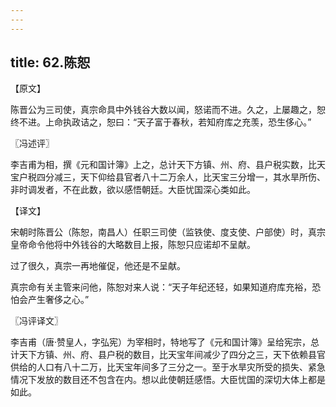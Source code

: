 ```yaml
---
---
---
```

title: 62.陈恕
---



【原文】

陈晋公为三司使，真宗命具中外钱谷大数以闻，怒诺而不进。久之，上屡趣之，恕终不进。上命执政诘之，恕曰：“天子富于春秋，若知府库之充羡，恐生侈心。”

〖冯述评〗

李吉甫为相，撰《元和国计簿》上之，总计天下方镇、州、府、县户税实数，比天宝户税四分减三，天下仰给县官者八十二万余人，比天宝三分增一，其水旱所伤、非时调发者，不在此数，欲以感悟朝廷。大臣忧国深心类如此。

【译文】

宋朝时陈晋公（陈恕，南昌人）任职三司使（监铁使、度支使、户部使）时，真宗皇帝命令他将中外钱谷的大略数目上报，陈恕只应诺却不呈献。

过了很久，真宗一再地催促，他还是不呈献。

真宗命有关主管来问他，陈恕对来人说：“天子年纪还轻，如果知道府库充裕，恐怕会产生奢侈之心。”

〖冯评译文〗

李吉甫（唐·赞皇人，字弘宪）为宰相时，特地写了《元和国计簿》呈给宪宗，总计天下方镇、州、府、县户税的数目，比天宝年间减少了四分之三，天下依赖县官供给的人口有八十二万，比天宝年间多了三分之一。至于水旱灾所受的损失、紧急情况下发放的数目还不包含在内。想以此使朝廷感悟。大臣忧国的深切大体上都是如此。